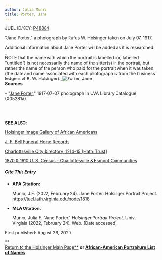 ```yaml
---
author: Julia Munro
title: Porter, Jane
---
```

JUEL ID/KEY: [P48884](http://juel.iath.virginia.edu/public_person?person=48884 "P48884")

"Jane Porter," a photograph by Rufus W. Holsinger taken on July 07, 1917. 

Additional information about Jane Porter will be added as it is researched.  
_  
NOTE that the name with which the portrait is labelled (or, labelled "untitled") is not necessarily the name of the sitter(s) in the portrait, but rather the name of the person who paid for the portrait when it was taken (the date and name associated with each photograph is from the business ledgers of R. W. Holsinger)._![Porter, Jane](https://iiif.lib.virginia.edu/iiif/uva-lib:1048177/full/1000,1337/0/default.jpg "Porter,Jane")   
**Sources**

\- "[Jane Porter](https://search.lib.virginia.edu/catalog/uva-lib:1048177#?c=0&m=0&s=0&cv=0&xywh=-1307%2C-1%2C5402%2C4005 "Porter, Jane")," 1917-07-07 photograph in UVA Library Catalogue (X05281A) 

   
   

**SEE ALSO**:

[Holsinger Image Gallery of African Americans](http://rwholsingerphotos.org/images.php "Holsinger Image Gallery of African Americans")

[J. F. Bell Funeral Home Records](http://www2.vcdh.virginia.edu/afam/raceandplace/perl_scripts/funeral_search.html "J. F. Bell Funeral Home Database")

[Charlottesville City Directory, 1914-15 \[Hathi Trust\]](https://catalog.hathitrust.org/Record/101954103 "Charlottesville City Directory, 1914-15") 

[1870 & 1910 U. S. Census - Charlottesville & Esmont Communities](http://www2.vcdh.virginia.edu/afam/raceandplace/census/search_both.html "1870 & 1910 U. S. Census: Charlottesville and Esmont Communities")

##### **Cite This Entry**

*   **APA Citation:**
    
    Munro, J.F. (2022, February 24). Jane Porter. Holsinger Portrait Project. https://juel.iath.virginia.edu/node/1818
    
*   **MLA Citation:**
    
    Munro, Julia F. "Jane Porter." _Holsinger Portrait Project_. Univ. Virginia (2022, February 24). Web. \[Date accessed\].
    

  
First published: August 26, 2020     

[**  
Return to the Holsinger Main Page**](http://juel.iath.virginia.edu/node/980) **or [African-American Portraiture List of Names](http://juel.iath.virginia.edu/node/996)**